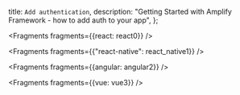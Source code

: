   title: `Add authentication`,
  description:
    "Getting Started with Amplify Framework - how to add auth to your app",
};


<Fragments fragments={{react: react0}} />


<Fragments fragments={{"react-native": react_native1}} />


<Fragments fragments={{angular: angular2}} />


<Fragments fragments={{vue: vue3}} />
